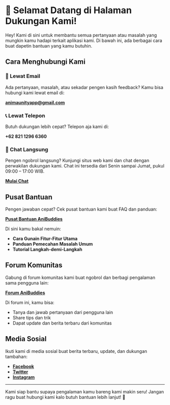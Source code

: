 # 🎉 Selamat Datang di Halaman Dukungan Kami!

Hey! Kami di sini untuk membantu semua pertanyaan atau masalah yang mungkin kamu hadapi terkait aplikasi kami. Di bawah ini, ada berbagai cara buat dapetin bantuan yang kamu butuhin.

## Cara Menghubungi Kami

### 📧 Lewat Email

Ada pertanyaan, masalah, atau sekadar pengen kasih feedback? Kamu bisa hubungi kami lewat email di:

**[animaunityapp@gmail.com](mailto:animaunityapp@gmail.com)**

### 📞 Lewat Telepon

Butuh dukungan lebih cepat? Telepon aja kami di:

**+62 821 1296 6360**

### 💬 Chat Langsung

Pengen ngobrol langsung? Kunjungi situs web kami dan chat dengan perwakilan dukungan kami. Chat ini tersedia dari Senin sampai Jumat, pukul 09:00 – 17:00 WIB.

**[Mulai Chat](#)**

## Pusat Bantuan

Pengen jawaban cepat? Cek pusat bantuan kami buat FAQ dan panduan:

**[Pusat Bantuan AniBuddies](#)**

Di sini kamu bakal nemuin:

- **Cara Gunain Fitur-Fitur Utama**
- **Panduan Pemecahan Masalah Umum**
- **Tutorial Langkah-demi-Langkah**

## Forum Komunitas

Gabung di forum komunitas kami buat ngobrol dan berbagi pengalaman sama pengguna lain:

**[Forum AniBuddies](#)**

Di forum ini, kamu bisa:

- Tanya dan jawab pertanyaan dari pengguna lain
- Share tips dan trik
- Dapat update dan berita terbaru dari komunitas

## Media Sosial

Ikuti kami di media sosial buat berita terbaru, update, dan dukungan tambahan:

- **[Facebook](#)**
- **[Twitter](#)**
- **[Instagram](#)**

---

Kami siap bantu supaya pengalaman kamu bareng kami makin seru! Jangan ragu buat hubungi kami kalo butuh bantuan lebih lanjut! 🚀